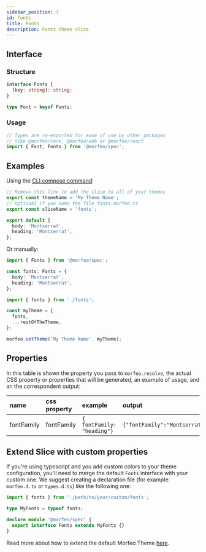 ```yaml
---
sidebar_position: 7
id: fonts
title: Fonts
description: Fonts theme slice
---
```


## Interface

### Structure

```typescript
interface Fonts {
  [key: string]: string;
}

type Font = keyof Fonts;
```

### Usage

```typescript
// Types are re-exported for ease of use by other packages
// like @morfeo/core, @morfeo/web or @morfeo/react
import { Font, Fonts } from '@morfeo/spec';
```

## Examples

Using the [CLI compose command](../Features/CLI/compose.mdx):

```typescript title="fonts.morfeo.ts"
// Remove this line to add the slice to all of your themes
export const themeName = 'My Theme Name';
// Optional if you name the file fonts.morfeo.ts
export const sliceName = 'fonts';

export default {
  body: 'Montserrat',
  heading: 'Montserrat',
};
```

Or manually:

```typescript title="fonts.ts"
import { Fonts } from '@morfeo/spec';

const fonts: Fonts = {
  body: 'Montserrat',
  heading: 'Montserrat',
};
```

```typescript title="theme.ts"
import { fonts } from './fonts';

const myTheme = {
  fonts,
  ...restOfTheTheme,
};

morfeo.setTheme('My Theme Name', myTheme);
```

## Properties

In this table is shown the property you pass to `morfeo.resolve`, the actual CSS property or properties that will be generated,
an example of usage, and an the correspondent output:

| name       | css property | example                     | output                        |
| :--------- | :----------- | :-------------------------- | :---------------------------- |
| fontFamily | fontFamily   | `{ fontFamily: "heading"} ` | `{"fontFamily":"Montserrat"}` |

## Extend Slice with custom properties

If you're using typescript and you add custom colors to your theme configuration, you'll need to merge
the default `Fonts` interface with your custom one.
We suggest creating a declaration file (for example: `morfeo.d.ts` or `types.d.ts`) like the following one:

```typescript
import { fonts } from './path/to/your/custom/fonts';

type MyFonts = typeof fonts;

declare module '@morfeo/spec' {
  export interface Fonts extends MyFonts {}
}
```

Read more about how to extend the default Morfeo Theme [here](../Features/extendible.mdx).
